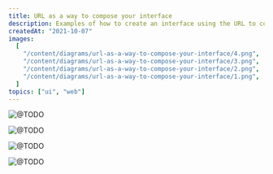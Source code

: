 ```yaml
---
title: URL as a way to compose your interface
description: Examples of how to create an interface using the URL to compose the elements.
createdAt: "2021-10-07"
images:
  [
    "/content/diagrams/url-as-a-way-to-compose-your-interface/4.png",
    "/content/diagrams/url-as-a-way-to-compose-your-interface/3.png",
    "/content/diagrams/url-as-a-way-to-compose-your-interface/2.png",
    "/content/diagrams/url-as-a-way-to-compose-your-interface/1.png",
  ]
topics: ["ui", "web"]
---
```


<Image
  src="/content/diagrams/url-as-a-way-to-compose-your-interface/1.png"
  alt="@TODO"
  width={1231}
  height={433}
/>

<Image
  src="/content/diagrams/url-as-a-way-to-compose-your-interface/2.png"
  alt="@TODO"
  width={1231}
  height={579}
/>

<Image
  src="/content/diagrams/url-as-a-way-to-compose-your-interface/3.png"
  alt="@TODO"
  width={1224}
  height={885}
/>

<Image
  src="/content/diagrams/url-as-a-way-to-compose-your-interface/4.png"
  alt="@TODO"
  width={1226}
  height={885}
/>
